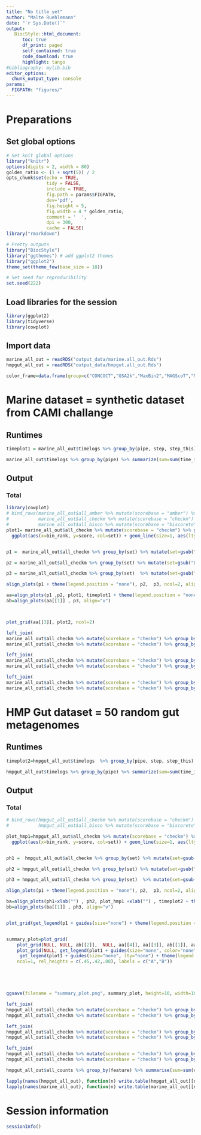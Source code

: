 ```yaml
---
title: "No title yet"
author: "Malte Ruehlemann"
date: "`r Sys.Date()`"
output:
   BiocStyle::html_document:
      toc: true
      df_print: paged
      self_contained: true
      code_download: true
      highlight: tango
#bibliography: mylib.bib
editor_options:
  chunk_output_type: console
params:
  FIGPATH: "figures/"
---
```




# Preparations

## Set global options

```r
# Set knit global options
library("knitr")
options(digits = 2, width = 80)
golden_ratio <- (1 + sqrt(5)) / 2
opts_chunk$set(echo = TRUE,
               tidy = FALSE,
               include = TRUE,
               fig.path = params$FIGPATH,
               dev='pdf',
               fig.height = 5,
               fig.width = 4 * golden_ratio,
               comment = '  ',
               dpi = 300,
               cache = FALSE)
library("rmarkdown")

# Pretty outputs
library("BiocStyle")
library("ggthemes") # add ggplot2 themes
library("ggplot2")
theme_set(theme_few(base_size = 18))

# Set seed for reproducibility
set.seed(222)
```


## Load libraries for the session

```r
library(ggplot2)
library(tidyverse)
library(cowplot)

```

## Import data
```r
marine_all_out = readRDS("output_data/marine.all_out.Rds")
hmpgut_all_out = readRDS("output_data/hmpgut.all_out.Rds")

color_frame=data.frame(group=c("CONCOCT","GSA2k","MaxBin2","MAGScoT","MetaBAT2","metaWRAP","VAMB","DASTool"), color=RColorBrewer::brewer.pal(n = 8, name="Paired"))
```

# Marine dataset = synthetic dataset from CAMI challange 

## Runtimes 

```r
timeplot1 = marine_all_out$timelogs %>% group_by(pipe, step, step_this) %>%  filter(!pipe %in% c("biscoreto_ms50", "biscoreto_nomerge", "Gold standard")) %>% summarise(mean_time_in_m = mean(time_in_s)/60, total_time_in_m = sum(time_in_s)) %>% mutate(step=gsub("_AB|_CD","",step), part=ifelse(grepl("hmm|prod", step),"Preprocessing","Core Algorithm")) %>% ggplot(aes(x=pipe, y=mean_time_in_m, fill=part)) + geom_col(col="black") + scale_fill_brewer(palette = "Paired") + ylab("Mean Runtime (min)") + scale_x_discrete(labels=c("MAGScoT","DASTool","metaWRAP")) + scale_y_continuous(expand=c(0,0), limits=c(0,450)) + theme(legend.position = "bottom", axis.text.x = element_text(angle=45, hjust=1)) + xlab("")

marine_all_out$timelogs %>% group_by(pipe) %>% summarize(sum=sum(time_in_s)/60, mean=mean(time_in_s)/60, n=n())
```

## Output

### Total 

```r
library(cowplot)
# bind_rows(marine_all_out$all_amber %>% mutate(scorebase = "amber") %>% filter(Bin.size..bp.>=250000) %>% group_by(set) %>% arrange(-score) %>% mutate(bin_rank = seq_along(Bin.ID)),
#           marine_all_out$all_checkm %>% mutate(scorebase = "checkm") %>% group_by(set) %>% arrange(-score) %>% mutate(bin_rank = seq_along(Bin.Id)),
#           marine_all_out$all_bisco %>% mutate(scorebase = "biscoreto") %>% group_by(set) %>% arrange(-score) %>% mutate(bin_rank = seq_along(bin))) %>% 
plot1= marine_all_out$all_checkm %>% mutate(scorebase = "checkm") %>% group_by(set) %>% arrange(-score) %>% mutate(bin_rank = seq_along(Bin.Id)) %>%  mutate(set=gsub("bisocreto","biscoreto",set), set=gsub("DASTool","dastool",set))%>%  filter(!set %in% c("biscoreto_ms50", "biscoreto_nomerge", "Gold standard")) %>% mutate(type=ifelse(set %in% c("concoct", "maxbin2", "metabat2", "vamb"), "single", "ensemble")) %>% mutate(set = gsub("concoct","CONCOCT", set), set = gsub("maxbin2","MaxBin2", set), set = gsub("metabat2","MetaBAT2", set) ,set = gsub("biscoreto_ms80","BiScoReTo", set) , set = gsub("gsa2k","GSA2k", set), set = gsub("vamb","VAMB", set), set = gsub("metawrap","metaWRAP", set) , set = gsub("dastool","DASTool", set)) %>% 
  ggplot(aes(x=bin_rank, y=score, col=set)) + geom_line(size=1, aes(lty=type)) + coord_cartesian(ylim=c(0.5,1), xlim=c(0,750), expand = 0) + geom_hline(yintercept = c(0.5,0.7,0.9), col="lightgrey", lty=2) + scale_color_manual(values = color_frame$color, breaks=color_frame$group) + theme(legend.position = "none")  + xlab("Bin Rank") + ylab("Score")


p1 =  marine_all_out$all_checkm %>% group_by(set) %>% mutate(set=gsub("DASTool","dastool", set)) %>% filter(!set %in% c("biscoreto_ms50", "biscoreto_nomerge", "Gold standard")) %>% mutate(set = gsub("concoct","CONCOCT", set), set = gsub("maxbin2","MaxBin2", set), set = gsub("metabat2","MetaBAT2", set) ,set = gsub("biscoreto_ms80","BiScoReTo", set) , set = gsub("gsa2k","GSA2k", set), set = gsub("vamb","VAMB", set), set = gsub("metawrap","metaWRAP", set) , set = gsub("dastool","DASTool", set))  %>% arrange(score) %>% summarise(completeness = median(completeness), contamination = median(contamination),  n=n()) %>% ggplot(aes(x=1-contamination, y=completeness, fill=set)) + geom_point(aes(size=n), shape=21, alpha=.8) + geom_hline(yintercept = 0.9, lty=2, col="lightgrey")+ geom_vline(xintercept = 0.9, lty=2, col="lightgrey") + coord_cartesian(xlim = c(.75,1), ylim=c(0,1), expand = c(0)) + theme(legend.position = "none") + scale_fill_manual(values = color_frame$color, breaks=color_frame$group) + scale_size_continuous(range=c(4,6))  + scale_y_continuous(labels = scales::percent) + scale_x_continuous(labels = scales::percent, breaks=c(.8,.9,1)) + xlab("1 - Contamination") + ylab("Completeness")

p2 = marine_all_out$all_checkm %>% group_by(set) %>% mutate(set=gsub("DASTool","dastool", set)) %>% filter(!set %in% c("biscoreto_ms50", "biscoreto_nomerge", "Gold standard")) %>% mutate(set = gsub("concoct","CONCOCT", set), set = gsub("maxbin2","MaxBin2", set), set = gsub("metabat2","MetaBAT2", set) ,set = gsub("biscoreto_ms80","BiScoReTo", set) , set = gsub("gsa2k","GSA2k", set), set = gsub("vamb","VAMB", set), set = gsub("metawrap","metaWRAP", set) , set = gsub("dastool","DASTool", set)) %>% arrange(score) %>% ggplot(aes(y=completeness, x=set, fill=set)) + geom_boxplot(outlier.size = .5) +  scale_y_continuous(position = "right", expand = c(0,0)) + theme(axis.text.x = element_blank()) + scale_x_discrete(position = "top", expand = c(0,0)) + theme_nothing() + scale_fill_manual(values = color_frame$color, breaks=color_frame$group)

p3 = marine_all_out$all_checkm %>% group_by(set)  %>% mutate(set=gsub("DASTool","dastool", set)) %>% filter(!set %in% c("biscoreto_ms50", "biscoreto_nomerge", "Gold standard")) %>% mutate(set = gsub("concoct","CONCOCT", set), set = gsub("maxbin2","MaxBin2", set), set = gsub("metabat2","MetaBAT2", set) ,set = gsub("biscoreto_ms80","BiScoReTo", set) , set = gsub("gsa2k","GSA2k", set), set = gsub("vamb","VAMB", set), set = gsub("metawrap","metaWRAP", set) , set = gsub("dastool","DASTool", set))  %>% arrange(score) %>% ggplot(aes(x=1-contamination, y=set, fill=set)) + geom_boxplot(outlier.size = 0.5) + scale_x_continuous(expand = c(0,0))  + coord_cartesian(xlim = c(.75,1), expand = c(0)) + theme_nothing() + scale_fill_manual(values = color_frame$color, breaks=color_frame$group)

align_plots(p1 + theme(legend.position = "none"), p2,  p3, ncol=2, align = "hv", axis ="tblr", rel_widths = c(.7,.3))

aa=align_plots(p1 ,p2, plot1, timeplot1 + theme(legend.position = "none"), align="h")
ab=align_plots(aa[[1]] , p3, align="v")



plot_grid(aa[[3]], plot2, ncol=2)

```


```r
left_join(
marine_all_out$all_checkm %>% mutate(scorebase = "checkm") %>% group_by(set) %>% arrange(-score) %>% mutate(bin_rank = seq_along(Bin.Id)) %>% filter(completeness > .9, contamination<0.05) %>% summarise(n_90_5=n()),
marine_all_out$all_checkm %>% mutate(scorebase = "checkm") %>% group_by(set) %>% arrange(-score) %>% mutate(bin_rank = seq_along(Bin.Id)) %>% filter(completeness > .9, contamination<0.10) %>% summarise(n_90_10=n())) %>% left_join(

left_join(
marine_all_out$all_checkm %>% mutate(scorebase = "checkm") %>% group_by(set) %>% arrange(-score) %>% mutate(bin_rank = seq_along(Bin.Id)) %>% filter(completeness > .7, contamination<0.05) %>% summarise(n_70_5=n()),
marine_all_out$all_checkm %>% mutate(scorebase = "checkm") %>% group_by(set) %>% arrange(-score) %>% mutate(bin_rank = seq_along(Bin.Id)) %>% filter(completeness > .7, contamination<0.10) %>% summarise(n_70_10=n()))) %>% left_join(

left_join(
marine_all_out$all_checkm %>% mutate(scorebase = "checkm") %>% group_by(set) %>% arrange(-score) %>% mutate(bin_rank = seq_along(Bin.Id)) %>% filter(completeness > .5, contamination<0.05) %>% summarise(n_50_5=n()),
marine_all_out$all_checkm %>% mutate(scorebase = "checkm") %>% group_by(set) %>% arrange(-score) %>% mutate(bin_rank = seq_along(Bin.Id)) %>% filter(completeness > .5, contamination<0.10) %>% summarise(n_50_10=n()))) %>% left_join(marine_all_out$all_checkm %>% mutate(scorebase = "checkm") %>% group_by(set) %>% arrange(-score) %>% mutate(bin_rank = seq_along(Bin.Id)) %>% filter(completeness > .5, contamination<0.10, score>0.5) %>% summarise(n_score50=n()) )


```

# HMP Gut dataset = 50 random gut metagenomes 

## Runtimes 

```r
timeplot2=hmpgut_all_out$timelogs  %>% group_by(pipe, step, step_this) %>%  filter(!pipe %in% c("biscoreto_ms50", "biscoreto_nomerge", "Gold standard")) %>% summarise(mean_time_in_m = mean(time_in_s)/60, total_time_in_m = sum(time_in_s)) %>% mutate(step=gsub("_AB|_CD","",step), part=ifelse(grepl("hmm|prod", step),"Preprocessing","Core Algorithm")) %>% ggplot(aes(x=pipe, y=mean_time_in_m, fill=part)) + geom_col(col="black") + scale_fill_brewer(palette = "Paired") + ylab("Mean Runtime (min)") + scale_x_discrete(labels=c("BiScoReTo","DASTool","metaWRAP")) + scale_y_continuous(expand=c(0,0), limits=c(0,125)) + theme(legend.position = "bottom", axis.text.x = element_text(angle=45, hjust=1)) + xlab("")

hmpgut_all_out$timelogs %>% group_by(pipe) %>% summarize(sum=sum(time_in_s)/60, mean=mean(time_in_s)/60, n=n())
```


## Output

### Total 

```r
# bind_rows(hmpgut_all_out$all_checkm %>% mutate(scorebase = "checkm") %>% group_by(set) %>% arrange(-score) %>% mutate(bin_rank = seq_along(Bin.Id)),
#           hmpgut_all_out$all_bisco %>% mutate(scorebase = "biscoreto") %>% group_by(set) %>% arrange(-score) %>% mutate(bin_rank = seq_along(bin))) %>% 

plot_hmp1=hmpgut_all_out$all_checkm %>% mutate(scorebase = "checkm") %>% group_by(set) %>% arrange(-score) %>% mutate(bin_rank = seq_along(Bin.Id)) %>% mutate(set=gsub("bisocreto","biscoreto",set), set=gsub("DASTool","dastool",set))%>%  filter(!set %in% c("biscoreto_ms50", "biscoreto_nomerge", "Gold standard")) %>% mutate(type=ifelse(set %in% c("concoct", "maxbin2", "metabat2", "vamb"), "single", "ensemble")) %>% mutate(set = gsub("concoct","CONCOCT", set), set = gsub("maxbin2","MaxBin2", set), set = gsub("metabat2","MetaBAT2", set) ,set = gsub("biscoreto_ms80","BiScoReTo", set) , set = gsub("gsa2k","GSA2k", set), set = gsub("vamb","VAMB", set), set = gsub("metawrap","metaWRAP", set) , set = gsub("dastool","DASTool", set)) %>%
  ggplot(aes(x=bin_rank, y=score, col=set)) + geom_line(size=1, aes(lty=type)) + coord_cartesian(ylim=c(0.5,1), xlim=c(0,520), expand = 0) + geom_hline(yintercept = c(0.5,0.7,0.9), col="lightgrey", lty=2)+ scale_color_manual(values = color_frame$color, breaks=color_frame$group)  + theme(legend.position = "none") + xlab("Bin Rank") + ylab("Score")


ph1 =  hmpgut_all_out$all_checkm %>% group_by(set) %>% mutate(set=gsub("DASTool","dastool", set)) %>% filter(!set %in% c("biscoreto_ms50", "biscoreto_nomerge", "Gold standard"))%>% mutate(set = gsub("concoct","CONCOCT", set), set = gsub("maxbin2","MaxBin2", set), set = gsub("metabat2","MetaBAT2", set) ,set = gsub("biscoreto_ms80","BiScoReTo", set) , set = gsub("gsa2k","GSA2k", set), set = gsub("vamb","VAMB", set), set = gsub("metawrap","metaWRAP", set) , set = gsub("dastool","DASTool", set))  %>% arrange(score) %>% summarise(completeness = median(completeness), contamination = median(contamination),  n=n()) %>% ggplot(aes(x=1-contamination, y=completeness, fill=set)) + geom_point(aes(size=n), shape=21, alpha=.8) + geom_hline(yintercept = 0.9, lty=2, col="lightgrey")+ geom_vline(xintercept = 0.9, lty=2, col="lightgrey") + coord_cartesian(xlim = c(.75,1), ylim=c(0,1), expand = c(0)) + theme(legend.position = "none") + scale_fill_manual(values = color_frame$color, breaks=color_frame$group) + scale_size_continuous(range=c(4,6)) + scale_y_continuous(labels = scales::percent) + scale_x_continuous(labels = scales::percent, breaks=c(.8,.9,1)) + xlab("1 - Contamination") + ylab("Completeness")

ph2 = hmpgut_all_out$all_checkm %>% group_by(set) %>% mutate(set=gsub("DASTool","dastool", set)) %>% filter(!set %in% c("biscoreto_ms50", "biscoreto_nomerge", "Gold standard")) %>% mutate(set = gsub("concoct","CONCOCT", set), set = gsub("maxbin2","MaxBin2", set), set = gsub("metabat2","MetaBAT2", set) ,set = gsub("biscoreto_ms80","BiScoReTo", set) , set = gsub("gsa2k","GSA2k", set), set = gsub("vamb","VAMB", set), set = gsub("metawrap","metaWRAP", set) , set = gsub("dastool","DASTool", set)) %>% arrange(score) %>% ggplot(aes(y=completeness, x=set, fill=set)) + geom_boxplot(outlier.size = .5) +  scale_y_continuous(position = "right", expand = c(0,0)) + theme(axis.text.x = element_blank()) + scale_x_discrete(position = "top", expand = c(0,0)) + theme_nothing() + scale_fill_manual(values = color_frame$color, breaks=color_frame$group)

ph3 = hmpgut_all_out$all_checkm %>% group_by(set)  %>% mutate(set=gsub("DASTool","dastool", set)) %>% filter(!set %in% c("biscoreto_ms50", "biscoreto_nomerge", "Gold standard")) %>% mutate(set = gsub("concoct","CONCOCT", set), set = gsub("maxbin2","MaxBin2", set), set = gsub("metabat2","MetaBAT2", set) ,set = gsub("biscoreto_ms80","BiScoReTo", set) , set = gsub("gsa2k","GSA2k", set), set = gsub("vamb","VAMB", set), set = gsub("metawrap","metaWRAP", set) , set = gsub("dastool","DASTool", set)) %>% arrange(score) %>% ggplot(aes(x=1-contamination, y=set, fill=set)) + geom_boxplot(outlier.size = 0.5) + scale_x_continuous(expand = c(0,0))  + coord_cartesian(xlim = c(.75,1), expand = c(0)) + theme_nothing() + scale_fill_manual(values = color_frame$color, breaks=color_frame$group)

align_plots(p1 + theme(legend.position = "none"), p2,  p3, ncol=2, align = "hv", axis ="tblr", rel_widths = c(.7,.3))

ba=align_plots(ph1+xlab("") , ph2, plot_hmp1 +xlab("") , timeplot2 + theme(legend.position = "none"), align="h")
bb=align_plots(ba[[1]] , ph3, align="v")


plot_grid(get_legend(p1 + guides(size="none") + theme(legend.position = "bottom", legend.title = element_blank())), NULL, ab[[1]], aa[[2]], ab[[2]],  NULL, rel_widths = c(.8,.15), rel_heights = c(.1, .7,.1), ncol=2)


summary_plot=plot_grid( 
    plot_grid(NULL, NULL, ab[[2]],  NULL, aa[[4]], aa[[3]], ab[[1]], aa[[2]], rel_widths = c(0.2, 0.3,0.35,.08), rel_heights = c(.15,.7), ncol=4), 
    plot_grid(NULL, get_legend(plot1 + guides(size="none", color="none") + theme(legend.position = "bottom", legend.title = element_blank())), bb[[2]],  NULL,ba[[4]], ba[[3]], bb[[1]], ba[[2]],  rel_widths = c(0.2, 0.3,0.35,.08), rel_heights = c(.15,.7), ncol=4),
     get_legend(plot1 + guides(size="none", lty="none") + theme(legend.position = "bottom", legend.title = element_blank())), 
    ncol=1, rel_heights = c(.45,.42,.08), labels = c("A","B"))





ggsave(filename = "summary_plot.png", summary_plot, height=10, width=10)

```


```r
left_join(
hmpgut_all_out$all_checkm %>% mutate(scorebase = "checkm") %>% group_by(set) %>% arrange(-score) %>% mutate(bin_rank = seq_along(Bin.Id)) %>% filter(completeness > .9, contamination<0.05) %>% summarise(n_90_5=n()),
hmpgut_all_out$all_checkm %>% mutate(scorebase = "checkm") %>% group_by(set) %>% arrange(-score) %>% mutate(bin_rank = seq_along(Bin.Id)) %>% filter(completeness > .9, contamination<0.10) %>% summarise(n_90_10=n())) %>% left_join(

left_join(
hmpgut_all_out$all_checkm %>% mutate(scorebase = "checkm") %>% group_by(set) %>% arrange(-score) %>% mutate(bin_rank = seq_along(Bin.Id)) %>% filter(completeness > .7, contamination<0.05) %>% summarise(n_70_5=n()),
hmpgut_all_out$all_checkm %>% mutate(scorebase = "checkm") %>% group_by(set) %>% arrange(-score) %>% mutate(bin_rank = seq_along(Bin.Id)) %>% filter(completeness > .7, contamination<0.10) %>% summarise(n_70_10=n()))) %>% left_join(

left_join(
hmpgut_all_out$all_checkm %>% mutate(scorebase = "checkm") %>% group_by(set) %>% arrange(-score) %>% mutate(bin_rank = seq_along(Bin.Id)) %>% filter(completeness > .5, contamination<0.05) %>% summarise(n_50_5=n()),
hmpgut_all_out$all_checkm %>% mutate(scorebase = "checkm") %>% group_by(set) %>% arrange(-score) %>% mutate(bin_rank = seq_along(Bin.Id)) %>% filter(completeness > .5, contamination<0.10) %>% summarise(n_50_10=n())))
```


```r
hmpgut_all_out$all_counts %>% group_by(feature) %>% summarise(sum=sum(count), mean=mean(count))

```


```r
lapply(names(hmpgut_all_out), function(n) write.table(hmpgut_all_out[[n]], paste0("tables/hmpgut.",n,".tsv", sep="\t")))
lapply(names(marine_all_out), function(n) write.table(marine_all_out[[n]], paste0("tables/marine.",n,".tsv", sep="\t")))
```





# Session information

```r
sessionInfo()
```
